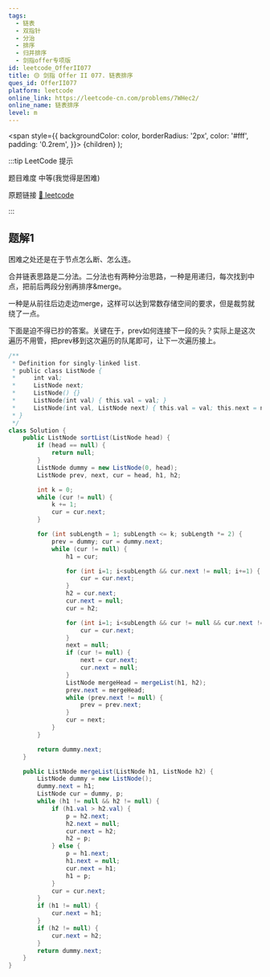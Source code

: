 ```yaml
---
tags:
  - 链表
  - 双指针
  - 分治
  - 排序
  - 归并排序
  - 剑指offer专项版
id: leetcode_OfferII077
title: 🟡 剑指 Offer II 077. 链表排序
ques_id: OfferII077
platform: leetcode
online_link: https://leetcode-cn.com/problems/7WHec2/
online_name: 链表排序
level: m
---
```


  <span
    style={{
      backgroundColor: color,
      borderRadius: '2px',
      color: '#fff',
      padding: '0.2rem',
    }}>
    {children}
  </span>
);

:::tip LeetCode 提示

题目难度 <Highlight color="#ffc01e">中等(我觉得是困难)</Highlight>

原题链接 [🔗 leetcode](https://leetcode-cn.com/problems/7WHec2/)

:::

## 题解1

困难之处还是在于节点怎么断、怎么连。

合并链表思路是二分法。二分法也有两种分治思路，一种是用递归，每次找到中点，把前后两段分别再排序&merge。

一种是从前往后边走边merge，这样可以达到常数存储空间的要求，但是裁剪就绕了一点。

下面是迫不得已抄的答案。关键在于，prev如何连接下一段的头？实际上是这次遍历不用管，把prev移到这次遍历的队尾即可，让下一次遍历接上。

```java
/**
 * Definition for singly-linked list.
 * public class ListNode {
 *     int val;
 *     ListNode next;
 *     ListNode() {}
 *     ListNode(int val) { this.val = val; }
 *     ListNode(int val, ListNode next) { this.val = val; this.next = next; }
 * }
 */
class Solution {
    public ListNode sortList(ListNode head) {
        if (head == null) {
            return null;
        }
        ListNode dummy = new ListNode(0, head);
        ListNode prev, next, cur = head, h1, h2;

        int k = 0;
        while (cur != null) {
            k += 1;
            cur = cur.next;
        }

        for (int subLength = 1; subLength <= k; subLength *= 2) {
            prev = dummy; cur = dummy.next;
            while (cur != null) {
                h1 = cur;

                for (int i=1; i<subLength && cur.next != null; i+=1) {
                    cur = cur.next;
                }
                h2 = cur.next;
                cur.next = null;
                cur = h2;

                for (int i=1; i<subLength && cur != null && cur.next != null; i+=1) {
                    cur = cur.next;
                }
                next = null;
                if (cur != null) {
                    next = cur.next;
                    cur.next = null;
                }
                ListNode mergeHead = mergeList(h1, h2);
                prev.next = mergeHead;
                while (prev.next != null) {
                    prev = prev.next;
                }
                cur = next;
            }
        }

        return dummy.next;
    }

    public ListNode mergeList(ListNode h1, ListNode h2) {
        ListNode dummy = new ListNode();
        dummy.next = h1;
        ListNode cur = dummy, p;
        while (h1 != null && h2 != null) {
            if (h1.val > h2.val) {
                p = h2.next;
                h2.next = null;
                cur.next = h2;
                h2 = p;
            } else {
                p = h1.next;
                h1.next = null;
                cur.next = h1;
                h1 = p;
            }
            cur = cur.next;
        }
        if (h1 != null) {
            cur.next = h1;
        }
        if (h2 != null) {
            cur.next = h2;
        }
        return dummy.next;
    }
}
```
